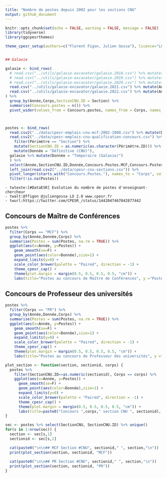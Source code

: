 ```yaml
---
title: "Nombre de postes depuis 2002 pour les sections CNU"
output: github_document
---
```


```r
knitr::opts_chunk$set(echo = FALSE, warning = FALSE, message = FALSE)
library(tidyverse)
library(ggcpesrthemes)

theme_cpesr_setup(authors=c("Florent Figon, Julien Gossa"), licence="LO 2.0", source = "DGRH A1-1")


## Galaxie

galaxie <- bind_rows(
  # read.csv("../utils/galaxie-excavator/galaxie.2018.csv") %>% mutate(Année = 2018),
  # read.csv("../utils/galaxie-excavator/galaxie.2019.csv") %>% mutate(Année = 2019),
  # read.csv("../utils/galaxie-excavator/galaxie.2020.csv") %>% mutate(Année = 2020),
  read.csv("../utils/galaxie-excavator/galaxie.2021.csv") %>% mutate(Année = 2021),
  read.csv("../utils/galaxie-excavator/galaxie.2022.csv") %>% mutate(Année = 2022)
) %>%
  group_by(Année,Corps,SectionCNU.ID = Section) %>%
  summarise(Concours.postes = n()) %>%
  pivot_wider(values_from = Concours.postes, names_from = Corps, names_prefix = "Concours.Postes.") 



postes <- bind_rows(
  read.csv2("../data/cpesr-emplois-cnu-mcf-2002-2008.csv") %>% mutate(Donnée = "Définitive (CNU)"),
  read.csv2("../data/cpesr-emplois-cnu-qualification-concours.csv") %>% 
    filter(Périmètre == "Section") %>%
    mutate(SectionCNU.ID = as.numeric(as.character(Périmètre.ID))) %>%
    mutate(Donnée = "Définitive (CNU)"),
  galaxie %>% mutate(Donnée = "Temporaire (Galaxie)")
  ) %>% 
  select(Année,SectionCNU.ID,Donnée,Concours.Postes.MCF,Concours.Postes.PR) %>%
  left_join(read.csv2("../data/cpesr-cnu-sections.csv")) %>%
  pivot_longer(starts_with("Concours.Postes."), names_to = "Corps", values_to = "Postes", names_prefix = "Concours.Postes.") %>%
  filter(!is.na(Postes))
```

```
- twtexte:[#DataESR] Evolution du nombre de postes d'enseignant-chercheur
- twalt:@ffigon @juliengossa LO 2.0 www.cpesr.fr
- twurl:https://twitter.com/CPESR_/status/1442047467042877442
```

## Concours de Maître de Conférences

```r
postes %>%
  filter(Corps == "MCF") %>%
  group_by(Année,Donnée,Corps) %>%
  summarise(Postes = sum(Postes, na.rm = TRUE)) %>%
  ggplot(aes(x=Année, y=Postes)) + 
    geom_smooth(se=F) + 
    geom_point(aes(color=Donnée),size=1) + 
    expand_limits(y=0) +
    scale_color_brewer(palette = "Paired", direction = -1) +
    theme_cpesr_cap() + 
    theme(plot.margin = margin(0.5, 0.5, 0.5, 0.5, "cm")) +
    labs(title="Postes au concours de Maître de Conférences", y ="Postes publiés", x = "Année") 
```

## Concours de Professeur des universités


```r
postes %>%
  filter(Corps == "PR") %>%
  group_by(Année,Donnée,Corps) %>%
  summarise(Postes = sum(Postes, na.rm = TRUE)) %>%
  ggplot(aes(x=Année, y=Postes)) + 
    geom_smooth(se=F) + 
    geom_point(aes(color=Donnée),size=1) + 
    expand_limits(y=0) +
    scale_color_brewer(palette = "Paired", direction = -1) +
    theme_cpesr_cap() + 
    theme(plot.margin = margin(0.5, 0.5, 0.5, 0.5, "cm")) +
    labs(title="Postes au concours de Professeur des universités", y ="Postes publiés", x = "Année") 
```

```r
plot_section <- function(section, sectionid, corps) {
  postes %>% 
    filter(SectionCNU.ID==as.numeric(sectionid), Corps == corps) %>% 
    ggplot(aes(x=Année, y=Postes)) + 
      geom_smooth(se=F) + 
      geom_point(aes(color=Donnée),size=1) + 
      expand_limits(y=0) +
      scale_color_brewer(palette = "Paired", direction = -1) +
      theme_cpesr_cap() + 
      theme(plot.margin = margin(0.5, 0.5, 0.5, 0.5, "cm")) +
      labs(title=paste0("Concours ",corps," section CNU ", sectionid), subtitle=section, y ="Postes publiés", x = "Année") 
}
```

```r

sec <- postes %>% select(SectionCNU, SectionCNU.ID) %>% unique()
for(s in 1:nrow(sec)) {
  section <- sec[s,1]
  sectionid <- sec[s,2]

  cat(paste0("\n\n## MCF Section #CNU", sectionid," ", section,"\n"))
  print(plot_section(section, sectionid, "MCF"))
  
  cat(paste0("\n\n## PR Section #CNU", sectionid," ", section,"\n"))
  print(plot_section(section, sectionid, "PR"))  
}
```